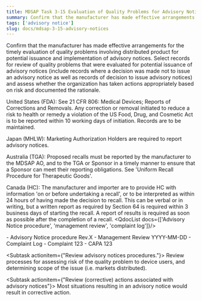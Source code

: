 ```yaml
---
title: MDSAP Task 3-15 Evaluation of Quality Problems for Advisory Notices
summary: Confirm that the manufacturer has made effective arrangements for the timely evaluation of quality problems involving distributed product for potential issuance and implementation of advisory notices.
tags: ['advisory notice']
slug: docs/mdsap-3-15-advisory-notices
---
```


<RegLang>
Confirm that the manufacturer has made effective arrangements for the timely evaluation of quality problems involving distributed product for potential issuance and 
implementation of advisory notices.
Select records for review of quality problems that were evaluated for potential issuance of advisory notices (include records where a decision was made not to issue an advisory 
notice as well as records of decision to issue advisory notices) and assess whether the organization has taken actions appropriately based on risk and documented the rationale.

United States (FDA): See 21 CFR 806: Medical Devices; Reports of Corrections and Removals. Any correction or removal initiated to reduce a risk to health or remedy a violation of the US Food, Drug, and Cosmetic Act is to be reported within 10 working days of initiation. Records are to be maintained.

Japan (MHLW): Marketing Authorization Holders are required to report advisory notices.

Australia (TGA): Proposed recalls must be reported by the manufacturer to the MDSAP AO, and to the TGA or Sponsor in a timely manner to ensure that a Sponsor can meet their reporting obligations.  See 'Uniform Recall Procedure for Therapeutic Goods'.

Canada (HC): The manufacturer and importer are to provide HC with information 'on or before undertaking a recall', or to be interpreted as within 24 hours of having made the decision to recall. This can be verbal or in writing, but a written report as required by Section 64 is required within 3 business days of starting the recall. A report of results is required as soon as possible after the completion of a recall.
</RegLang>
<QdocList docs={['Advisory Notice procedure', 'management review', 'complaint log']}/>

<ReportLang>
- Advisory Notice procedure Rev.X
- Management Review YYYY-MM-DD
- Complaint Log
- Complaint 123
- CAPA 123
</ReportLang>

<Subtask actionitem={"Review advisory notices procedures."}>
Review processes for assessing risk of the quality problem to device users, and determining scope of the issue (i.e. markets distributed).
</Subtask>

<Subtask actionitem={"Review (corrective) actions associated with advisory notices"}>
Most situations resulting in an advisory notice would result in corrective action.
</Subtask>



